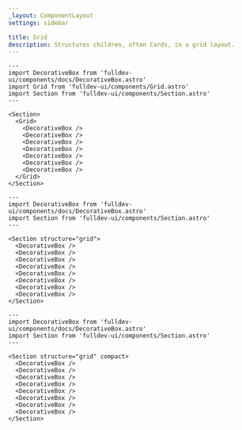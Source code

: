 ```yaml
---
_layout: ComponentLayout
settings: sidebar

title: Grid
description: Structures children, often Cards, in a grid layout.
---
```


```astro live
---
import DecorativeBox from 'fulldev-ui/components/docs/DecorativeBox.astro'
import Grid from 'fulldev-ui/components/Grid.astro'
import Section from 'fulldev-ui/components/Section.astro'
---

<Section>
  <Grid>
    <DecorativeBox />
    <DecorativeBox />
    <DecorativeBox />
    <DecorativeBox />
    <DecorativeBox />
    <DecorativeBox />
    <DecorativeBox />
  </Grid>
</Section>
```

```astro live
---
import DecorativeBox from 'fulldev-ui/components/docs/DecorativeBox.astro'
import Section from 'fulldev-ui/components/Section.astro'
---

<Section structure="grid">
  <DecorativeBox />
  <DecorativeBox />
  <DecorativeBox />
  <DecorativeBox />
  <DecorativeBox />
  <DecorativeBox />
  <DecorativeBox />
  <DecorativeBox />
</Section>
```

```astro live
---
import DecorativeBox from 'fulldev-ui/components/docs/DecorativeBox.astro'
import Section from 'fulldev-ui/components/Section.astro'
---

<Section structure="grid" compact>
  <DecorativeBox />
  <DecorativeBox />
  <DecorativeBox />
  <DecorativeBox />
  <DecorativeBox />
  <DecorativeBox />
  <DecorativeBox />
  <DecorativeBox />
</Section>
```
